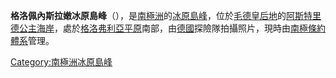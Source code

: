 {{coord|72|8|S|10|1|E|source:GNIS|display=title}}

'''格洛佩內斯拉嫩冰原島峰'''（{{lang-de|Glopenesranen}}），是[[南極洲|南極洲]]的[[冰原島峰|冰原島峰]]，位於[[毛德皇后地|毛德皇后地]]的[[阿斯特里德公主海岸|阿斯特里德公主海岸]]，處於[[格洛弗利亞平原|格洛弗利亞平原]]南部，由[[德國|德國]]探險隊拍攝照片，現時由[[南極條約體系|南極條約體系]]管理。

{{Antarctica-geo-stub}}
[[Category:南極洲冰原島峰|Category:南極洲冰原島峰]]
